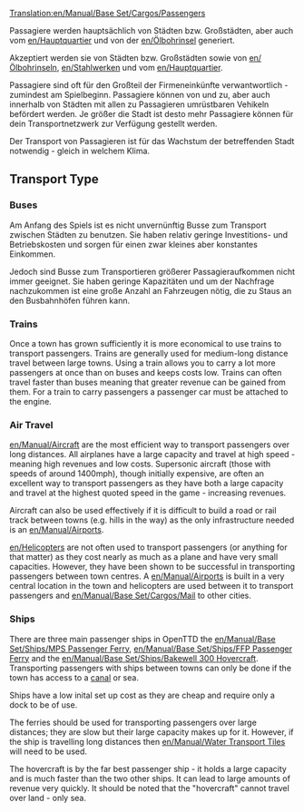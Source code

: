 [[Translation:en/Manual/Base Set/Cargos/Passengers]]
{{de/Übersetzung|en/Manual/Base Set/Cargos/Passengers|2}}

{{de/Manual/Base Set/Cargos/Fracht|Name=Passagiere
|Image=en/Manual/Base Set/Cargos/Town.png
|Produzent=[[de/Manual/Stadt|Stadt]], [[de/Ölbohrinsel|Ölbohrinsel]], [[de/Firmensitz|Firmensitz]]
|Konsument=[[de/Manual/Stadt|Stadt]], [[de/Ölbohrinsel|Ölbohrinsel]], [[de/Stahlwalzwerk|Stahlwalzwerk]], [[de/Firmensitz|Firmensitz]]
}}

Passagiere werden hauptsächlich von Städten bzw. Großstädten, aber auch vom [[en/Hauptquartier]] und von der [[en/Ölbohrinsel]] generiert.

Akzeptiert werden sie von Städten bzw. Großstädten sowie von [[en/Ölbohrinsel]]n, [[en/Stahlwerk]]en und vom [[en/Hauptquartier]]. 

Passagiere sind oft für den Großteil der Firmeneinkünfte verwantwortlich - zumindest am Spielbeginn. Passagiere können von und zu, aber auch innerhalb von Städten mit allen zu Passagieren umrüstbaren Vehikeln befördert werden. Je größer die Stadt ist desto mehr Passagiere können für dein Transportnetzwerk zur Verfügung gestellt werden.

Der Transport von Passagieren ist für das Wachstum der betreffenden Stadt notwendig - gleich in welchem Klima.

==Transport Type==

===Buses===
Am Anfang des Spiels ist es nicht unvernünftig Busse zum Transport zwischen Städten zu benutzen. Sie haben relativ geringe Investitions- und Betriebskosten und sorgen für einen  zwar kleines aber konstantes Einkommen.

Jedoch sind Busse zum Transportieren größerer Passagieraufkommen nicht immer geeignet. Sie haben geringe Kapazitäten und um der Nachfrage nachzukommen ist eine große Anzahl an Fahrzeugen nötig, die zu Staus an den Busbahnhöfen führen kann.

===Trains===
Once a town has grown sufficiently it is more economical to use trains to transport passengers.  Trains are generally used for medium-long distance travel between large towns.  Using a train allows you to carry a lot more passengers at once than on buses and keeps costs low.  Trains can often travel faster than buses meaning that greater revenue can be gained from them. For a train to carry passengers a passenger car must be attached to the engine.

===Air Travel===
[[en/Manual/Aircraft]] are the most efficient way to transport passengers over long distances.  All airplanes have a large capacity and travel at high speed - meaning high revenues and low costs.  Supersonic aircraft (those with speeds of around 1400mph), though initially expensive, are often an excellent way to transport passengers as they have both a large capacity and travel at the highest quoted speed in the game - increasing revenues.

Aircraft can also be used effectively if it is difficult to build a road or rail track between towns (e.g. hills in the way) as the only infrastructure needed is an [[en/Manual/Airports]].

[[en/Helicopters]] are not often used to transport passengers (or anything for that matter) as they cost nearly as much as a plane and have very small capacities.  However, they have been shown to be successful in transporting passengers between town centres.  A [[en/Manual/Airports]] is built in a very central location in the town and helicopters are used between it to transport passengers and [[en/Manual/Base Set/Cargos/Mail]] to other cities.

===Ships===
There are three main passenger ships in OpenTTD the [[en/Manual/Base Set/Ships/MPS Passenger Ferry]], [[en/Manual/Base Set/Ships/FFP Passenger Ferry]] and the [[en/Manual/Base Set/Ships/Bakewell 300 Hovercraft]].  Transporting passengers with ships between towns can only be done if the town has access to a [[en/Manual/Water Transport Tiles|canal]] or sea. 

Ships have a low inital set up cost as they are cheap and require only a dock to be of use.

The ferries should be used for transporting passengers over large distances; they are slow but their large capacity makes up for it.  However, if the ship is travelling long distances then [[en/Manual/Water Transport Tiles]] will need to be used.

The hovercraft is by the far best passenger ship - it holds a large capacity and is much faster than the two other ships. It can lead to large amounts of revenue very quickly.  It should be noted that the "hovercraft" cannot travel over land - only sea.